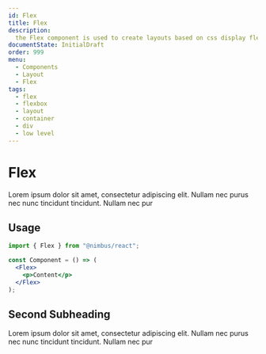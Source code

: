 ```yaml
---
id: Flex
title: Flex
description:
  the Flex component is used to create layouts based on css display flex
documentState: InitialDraft
order: 999
menu:
  - Components
  - Layout
  - Flex
tags:
  - flex
  - flexbox
  - layout
  - container
  - div
  - low level
---
```


# Flex

Lorem ipsum dolor sit amet, consectetur adipiscing elit. Nullam nec purus nec
nunc tincidunt tincidunt. Nullam nec pur

## Usage

```jsx
import { Flex } from "@nimbus/react";

const Component = () => (
  <Flex>
    <p>Content</p>
  </Flex>
);
```

## Second Subheading

Lorem ipsum dolor sit amet, consectetur adipiscing elit. Nullam nec purus nec
nunc tincidunt tincidunt. Nullam nec pur
